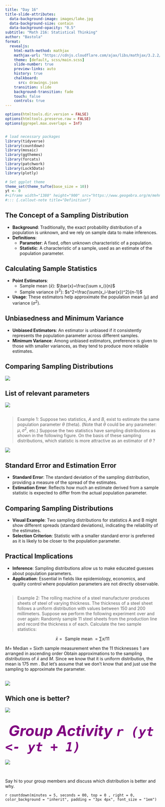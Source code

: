 ```yaml
---
title: "Day 16"
title-slide-attributes:
  data-background-image: images/lake.jpg
  data-background-size: contain
  data-background-opacity: "0.5"
subtitle: "Math 216: Statistical Thinking"
author: "Bastola"
format:
  revealjs:
    html-math-method: mathjax
    mathjax-url: "https://cdnjs.cloudflare.com/ajax/libs/mathjax/3.2.2/MathJax.js" 
    theme: [default, scss/main.scss]
    slide-number: true
    preview-links: auto
    history: true
    chalkboard: 
      src: drawings.json
    transition: slide
    background-transition: fade    
    touch: false
    controls: true
---
```


```r
options(htmltools.dir.version = FALSE)
options(htmltools.preserve.raw = FALSE)
options(ggrepel.max.overlaps = Inf)


# load necessary packages
library(tidyverse)
library(countdown)
library(mosaic)
library(ggthemes)
library(forcats)
library(patchwork)
library(Lock5Data)
library(plotly)

# Set ggplot theme
theme_set(theme_tufte(base_size = 10))
yt <- 0
#<iframe width="1380" height="900" src="https://www.geogebra.org/m/mehn8u8s"></iframe>
#::: {.callout-note title="Definition"}
```


## The Concept of a Sampling Distribution {.font80}

::: cle1
- **Background**: Traditionally, the exact probability distribution of a population is unknown, and we rely on sample data to make inferences.
- **Definitions**:
  - **Parameter**: A fixed, often unknown characteristic of a population.
  - **Statistic**: A characteristic of a sample, used as an estimate of the population parameter.
:::

## Calculating Sample Statistics {.font80}

::: cle2
- **Point Estimators**:
  - Sample mean ($\bar{x}$): $\bar{x}=\frac{\sum x_i}{n}$
  - Sample variance ($s^2$): $s^2=\frac{\sum(x_i-\bar{x})^2}{n-1}$
- **Usage**: These estimators help approximate the population mean ($\mu$) and variance ($\sigma^2$).
:::

## Unbiasedness and Minimum Variance {.font80}

::: cle3
- **Unbiased Estimators**: An estimator is unbiased if it consistently represents the population parameter across different samples.
- **Minimum Variance**: Among unbiased estimators, preference is given to those with smaller variances, as they tend to produce more reliable estimates.
:::

## Comparing Sampling Distributions {.font80}

::: row
::: left

![](images/unbiased_estimators.png)

:::

::: right

:::
:::

## List of relevant parameters {.font80}


![](images/parameter_list.png)



## {.font60}

> Example 1: Suppose two statistics, $A$ and $B$, exist to estimate the same population parameter $\theta$ (theta). (Note that $\theta$ could be any parameter: $\mu, \sigma^2$, etc.) Suppose the two statistics have sampling distributions as shown in the following figure. On the basis of these sampling distributions, which statistic is more attractive as an estimator of $\theta$ ?

![](images/unbiasedness.png)



## Standard Error and Estimation Error {.font80}

::: cle4
- **Standard Error**: The standard deviation of the sampling distribution, providing a measure of the spread of the estimates.
- **Estimation Error**: Reflects how much an estimate derived from a sample statistic is expected to differ from the actual population parameter.
:::

## Comparing Sampling Distributions {.font80}

::: cle5
- **Visual Example**: Two sampling distributions for statistics A and B might show different spreads (standard deviations), indicating the reliability of the estimates.
- **Selection Criterion**: Statistic with a smaller standard error is preferred as it is likely to be closer to the population parameter.
:::

## Practical Implications {.font80}

::: cle6
- **Inference**: Sampling distributions allow us to make educated guesses about population parameters.
- **Application**: Essential in fields like epidemiology, economics, and quality control where population parameters are not directly observable.
:::


## {.font60}

> Example 2: The rolling machine of a steel manufacturer produces sheets of steel of varying thickness. The thickness of a steel sheet follows a uniform distribution with values between 150 and 200 millimeters. Suppose we perform the following experiment over and over again: Randomly sample 11 steel sheets from the production line and record the thickness x of each. Calculate the two sample statistics:

$$
\bar{x}=\text { Sample mean }=\sum x / 11
$$

$M=$ Median = Sixth sample measurement when the 11 thicknesses 1 are arranged in ascending order
Obtain approximations to the sampling distributions of $\bar{x}$ and $M$.
Since we know that it is uniform distribution, the mean is 175 mm . But let's assume that we don't know that and just use the sampling to approximate the parameter.

##

![](images/example6.1.png)

## Which one is better? {.font80}


![](images/mean_median6.1.png)


## <i class="fa fa-pencil-square-o" style="font-size:48px;color:purple"> Group Activity `r (yt <- yt + 1)`</i> {background="#ffdf9e"}

::: row
::: left
![](https://media.giphy.com/media/RKApDdwsQ6jkwd6RNn/giphy.gif)
:::

::: right

<br>

::: lqt

Say hi to your group members and discuss which distribution is better and why. 

:::
:::
:::

`r countdown(minutes = 5, seconds = 00, top = 0 , right = 0, color_background = "inherit", padding = "3px 4px", font_size = "1em")`